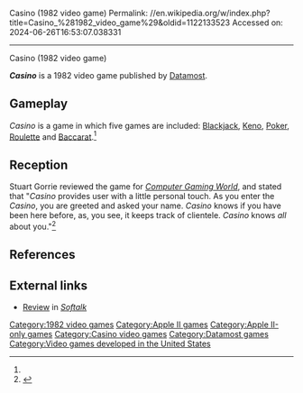 Casino (1982 video game)
Permalink: //en.wikipedia.org/w/index.php?title=Casino_%281982_video_game%29&oldid=1122133523
Accessed on: 2024-06-26T16:53:07.038331



------
Casino (1982 video game)
{{Infobox video game
| collapsible = 
| state = 
| italic title = Casino
| title = Casino
| image = 
| alt = 
| caption = 
| developer = 
| publisher = Datamost
| series = 
| engine = 
| platforms = [[Apple II series|Apple II]]
| released = 1982
| genre = Casino games
| modes = 
| arcade system = 
}}

'''''Casino''''' is a 1982 video game published by [[Datamost]].

==Gameplay==
''Casino'' is a game in which five games are included: [[Blackjack]], [[Keno]], [[Poker]], [[Roulette]] and [[Baccarat]].<ref name="CGW5"/>

==Reception==
Stuart Gorrie reviewed the game for ''[[Computer Gaming World]]'', and stated that "''Casino'' provides {{sic|it's}} user with a little personal touch. As you enter the ''Casino'', you are greeted and asked your name. ''Casino'' knows if you have been here before, as, you see, it keeps track of {{sic|it's}} clientele. ''Casino'' knows ''all'' about you."<ref name="CGW5">{{cite magazine |last=Gorrie |first=Stuart |title=Casino |magazine=Computer Gaming World |date=July–August 1982 |volume=1 |issue=5 |pages=33}}</ref>

==References==
{{reflist}}

==External links==
*[https://archive.org/details/softalkv3n02oct1982/page/158/mode/2up Review] in ''[[Softalk]]''

[[Category:1982 video games]]
[[Category:Apple II games]]
[[Category:Apple II-only games]]
[[Category:Casino video games]]
[[Category:Datamost games]]
[[Category:Video games developed in the United States]]